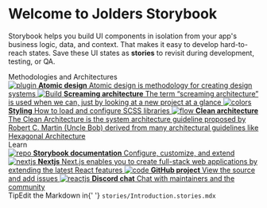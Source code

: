 
<Meta title="__Index__" />

<style>
  {`
    .subheading {
      --mediumdark: '#999999';
      font-weight: 900;
      font-size: 13px;
      color: #999;
      letter-spacing: 6px;
      line-height: 24px;
      text-transform: uppercase;
      margin-bottom: 12px;
      margin-top: 40px;
    }

    .link-list {
      display: grid;
      grid-template-columns: 1fr;
      grid-template-rows: 1fr 1fr;
      row-gap: 10px;
    }

    @media (min-width: 620px) {
      .link-list {
        row-gap: 20px;
        column-gap: 20px;
        grid-template-columns: 1fr 1fr;
      }
    }

    @media all and (-ms-high-contrast:none) {
    .link-list {
        display: -ms-grid;
        -ms-grid-columns: 1fr 1fr;
        -ms-grid-rows: 1fr 1fr;
      }
    }

    .link-item {
      display: block;
      padding: 20px 30px 20px 15px;
      border: 1px solid #00000010;
      border-radius: 5px;
      transition: background 150ms ease-out, border 150ms ease-out, transform 150ms ease-out;
      color: #333333;
      display: flex;
      align-items: flex-start;
    }

    .link-item:hover {
      border-color: #1EA7FD50;
      transform: translate3d(0, -3px, 0);
      box-shadow: rgba(0, 0, 0, 0.08) 0 3px 10px 0;
    }

    .link-item:active {
      border-color: #1EA7FD;
      transform: translate3d(0, 0, 0);
    }

    .link-item strong {
      font-weight: 700;
      display: block;
      margin-bottom: 2px;
    }

    .link-item img {
      height: 40px;
      width: 40px;
      margin-right: 15px;
      flex: none;
    }

    .link-item span {
      font-size: 14px;
      line-height: 20px;
    }

    .tip {
      display: inline-block;
      border-radius: 1em;
      font-size: 11px;
      line-height: 12px;
      font-weight: 700;
      background: #E7FDD8;
      color: #66BF3C;
      padding: 4px 12px;
      margin-right: 10px;
      vertical-align: top;
    }

    .tip-wrapper {
      font-size: 13px;
      line-height: 20px;
      margin-top: 40px;
      margin-bottom: 40px;
    }

    .tip-wrapper code {
      font-size: 12px;
      display: inline-block;
    }
  `}
</style>

# Welcome to Jolders Storybook

Storybook helps you build UI components in isolation from your app's business logic, data, and context.
That makes it easy to develop hard-to-reach states. Save these UI states as **stories** to revisit during development, testing, or QA.

<div className="subheading">Methodologies and Architectures</div>

<div className="link-list">
  <a
    className="link-item"
    href="https://bradfrost.com/blog/post/atomic-web-design/"
    target="_blank"
  >
    <Image src={Plugin} alt="plugin" />
    <span>
      <strong>Atomic design</strong>
      Atomic design is methodology for creating design systems
    </span>
  </a>
  <a
    className="link-item"
    href="https://levelup.gitconnected.com/what-is-screaming-architecture-f7c327af9bb2"
    target="_blank"
  >
    <Image src={StackAlt} alt="Build" />
    <span>
      <strong>Screaming architecture</strong>
      The term “screaming architecture” is used when we can, just by looking at a
      new project at a glance
    </span>
  </a>
  <a className="link-item" href="https://sass-lang.com/" target="_blank">
    <Image src={Colors} alt="colors" />
    <span>
      <strong>Styling</strong>
      How to load and configure SCSS libraries
    </span>
  </a>
  <a
    className="link-item"
    href="https://betterprogramming.pub/the-clean-architecture-beginners-guide-e4b7058c1165"
    target="_blank"
  >
    <Image src={Flow} alt="flow" />
    <span>
      <strong>Clean architecture</strong>
      The Clean Architecture is the system architecture guideline proposed by Robert
      C. Martin (Uncle Bob) derived from many architectural guidelines like Hexagonal
      Architecture
    </span>
  </a>
</div>

<div className="subheading">Learn</div>

<div className="link-list">
  <a className="link-item" href="https://storybook.js.org/docs" target="_blank">
    <Image src={Repo} alt="repo" />
    <span>
      <strong>Storybook documentation</strong>
      Configure, customize, and extend
    </span>
  </a>
  <a
    className="link-item"
    href="https://storybook.js.org/tutorials/"
    target="_blank"
  >
    <Image src={Nextjs} alt="nextjs" />
    <span>
      <strong>Nextjs</strong>
      Next.js enables you to create full-stack web applications by extending the
      latest React features
    </span>
  </a>
  <a
    className="link-item"
    href="https://github.com/Jolders-Company/jolders_frontend"
    target="_blank"
  >
    <Image src={Code} alt="code" />
    <span>
      <strong>GitHub project</strong>
      View the source and add issues
    </span>
  </a>
  <a className="link-item" href="https://discord.gg/storybook" target="_blank">
    <Image src={Reactjs} alt="reactjs" />
    <span>
      <strong>Discord chat</strong>
      Chat with maintainers and the community
    </span>
  </a>
</div>

<div className="tip-wrapper">
  <span className="tip">Tip</span>Edit the Markdown in{' '}
  <code>stories/Introduction.stories.mdx</code>
</div>
